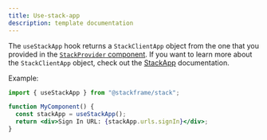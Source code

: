 ```yaml
---
title: Use-stack-app
description: template documentation
---
```


The `useStackApp` hook returns a `StackClientApp` object from the one that you provided in the [`StackProvider` component](../../components/stack-provider.mdx). If you want to learn more about the `StackClientApp` object, check out the [StackApp](../objects/stack-app.mdx) documentation.

Example:

```jsx
import { useStackApp } from "@stackframe/stack";

function MyComponent() {
  const stackApp = useStackApp();
  return <div>Sign In URL: {stackApp.urls.signIn}</div>;
}
```

